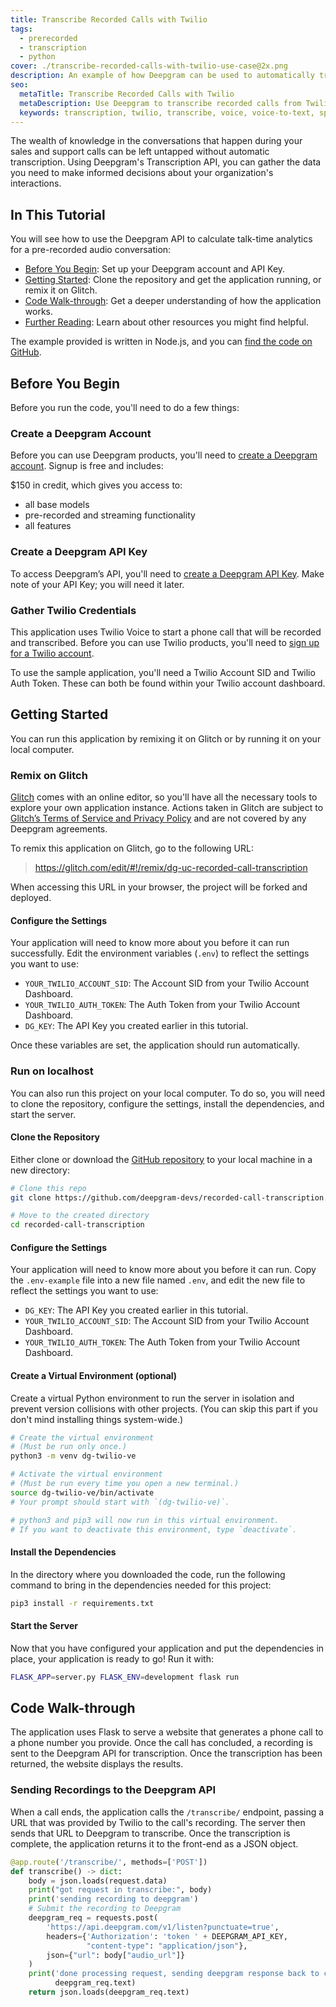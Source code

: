 ---
title: Transcribe Recorded Calls with Twilio
tags:
  - prerecorded
  - transcription
  - python
cover: ./transcribe-recorded-calls-with-twilio-use-case@2x.png
description: An example of how Deepgram can be used to automatically transcribe any call conducted over Twilio.
seo:
  metaTitle: Transcribe Recorded Calls with Twilio
  metaDescription: Use Deepgram to transcribe recorded calls from Twilio Voice.
  keywords: transcription, twilio, transcribe, voice, voice-to-text, speech recognition, webinar
---

The wealth of knowledge in the conversations that happen during your sales and
support calls can be left untapped without automatic transcription. Using
Deepgram's Transcription API, you can gather the data you need to make informed
decisions about your organization's interactions.

## In This Tutorial

You will see how to use the Deepgram API to calculate talk-time analytics for a
pre-recorded audio conversation:

- [Before You Begin](#before-you-begin): Set up your Deepgram account and API Key.
- [Getting Started](#getting-started): Clone the repository and get the application running, or remix it on Glitch.
- [Code Walk-through](#code-walk-through): Get a deeper understanding of how the application works.
- [Further Reading](#further-reading): Learn about other resources you might find helpful.

The example provided is written in Node.js, and you can [find the code
on GitHub](https://github.com/deepgram-devs/video-chat).

## Before You Begin

Before you run the code, you'll need to do a few things:

### Create a Deepgram Account

Before you can use Deepgram products, you'll need to [create a Deepgram account](https://console.deepgram.com/signup). Signup is free and includes:

$150 in credit, which gives you access to:
  - all base models
  - pre-recorded and streaming functionality
  - all features

### Create a Deepgram API Key

To access Deepgram’s API, you'll need to [create a Deepgram API Key](https://console.deepgram.com/signup?jump=keys). Make note of your API Key; you will need it later.

### Gather Twilio Credentials

This application uses Twilio Voice to start a phone call that will be recorded
and transcribed. Before you can use Twilio products, you'll need to
[sign up for a Twilio account](https://twilio.com).

To use the sample application, you'll need a Twilio Account SID
and Twilio Auth Token. These can both be found within your Twilio account
dashboard.

## Getting Started

You can run this application by remixing it on Glitch or by running it on
your local computer.

### Remix on Glitch

[Glitch](https://glitch.com/) comes with an online editor, so you'll have all the necessary tools to
explore your own application instance. Actions taken in Glitch are subject to [Glitch’s Terms of Service and Privacy Policy](https://glitch.com/legal) and are not covered by any Deepgram agreements.

To remix this application on Glitch, go to the following URL:

> https://glitch.com/edit/#!/remix/dg-uc-recorded-call-transcription

When accessing this URL in your browser, the project will be forked and deployed.

#### Configure the Settings

Your application will need to know more about you before it can run successfully. Edit the environment variables (`.env`) to reflect the settings you want to use:

- `YOUR_TWILIO_ACCOUNT_SID`: The Account SID from your Twilio Account Dashboard.
- `YOUR_TWILIO_AUTH_TOKEN`: The Auth Token from your Twilio Account Dashboard.
- `DG_KEY`: The API Key you created earlier in this tutorial.

Once these variables are set, the application should run automatically.

### Run on localhost

You can also run this project on your local computer. To do so, you will need
to clone the repository, configure the settings, install the dependencies, and
start the server.

#### Clone the Repository

Either clone or download the
[GitHub repository](https://github.com/deepgram-devs/recorded-call-transcription)
to your local machine in a new directory:

```bash
# Clone this repo
git clone https://github.com/deepgram-devs/recorded-call-transcription.git

# Move to the created directory
cd recorded-call-transcription
```

#### Configure the Settings

Your application will need to know more about you before it can run. Copy the
`.env-example` file into a new file named `.env`, and edit the new file to
reflect the settings you want to use:

- `DG_KEY`: The API Key you created earlier in this tutorial.
- `YOUR_TWILIO_ACCOUNT_SID`: The Account SID from your Twilio Account Dashboard.
- `YOUR_TWILIO_AUTH_TOKEN`: The Auth Token from your Twilio Account Dashboard.

#### Create a Virtual Environment (optional)

Create a virtual Python environment to run the server in isolation and prevent version collisions with other projects. (You can skip this part if you don't mind installing things system-wide.)

```bash
# Create the virtual environment
# (Must be run only once.)
python3 -m venv dg-twilio-ve

# Activate the virtual environment
# (Must be run every time you open a new terminal.)
source dg-twilio-ve/bin/activate
# Your prompt should start with `(dg-twilio-ve)`.

# python3 and pip3 will now run in this virtual environment.
# If you want to deactivate this environment, type `deactivate`.
```

#### Install the Dependencies

In the directory where you downloaded the code, run the following command to
bring in the dependencies needed for this project:

```bash
pip3 install -r requirements.txt
```

#### Start the Server

Now that you have configured your application and put the dependencies in place, your application
is ready to go! Run it with:

```bash
FLASK_APP=server.py FLASK_ENV=development flask run
```

## Code Walk-through

The application uses Flask to serve a website that generates a phone call to
a phone number you provide. Once the call has concluded, a recording is sent
to the Deepgram API for transcription. Once the transcription has been
returned, the website displays the results.

### Sending Recordings to the Deepgram API

When a call ends, the application calls the `/transcribe/` endpoint, passing a
URL that was provided by Twilio to the call's recording. The server then
sends that URL to Deepgram to transcribe. Once the transcription is complete,
the application returns it to the front-end as a JSON object.

```python
@app.route('/transcribe/', methods=['POST'])
def transcribe() -> dict:
    body = json.loads(request.data)
    print("got request in transcribe:", body)
    print('sending recording to deepgram')
    # Submit the recording to Deepgram
    deepgram_req = requests.post(
        'https://api.deepgram.com/v1/listen?punctuate=true',
        headers={'Authorization': 'token ' + DEEPGRAM_API_KEY,
                 "content-type": "application/json"},
        json={"url": body["audio_url"]}
    )
    print('done processing request, sending deepgram response back to client',
          deepgram_req.text)
    return json.loads(deepgram_req.text)
```
